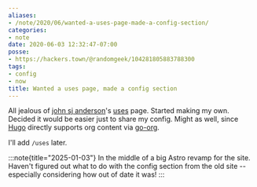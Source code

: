```yaml
---
aliases:
- /note/2020/06/wanted-a-uses-page-made-a-config-section/
categories:
- note
date: 2020-06-03 12:32:47-07:00
posse:
- https://hackers.town/@randomgeek/104281805883788300
tags:
- config
- now
title: Wanted a uses page, made a config section
---
```


[uses]: https://genehack.org/uses/
[Hugo]: https://gohugo.io
[go-org]: https://github.com/niklasfasching/go-org
[john sj anderson]: https://genehack.org

All jealous of [john sj anderson][]'s [uses][] page.
Started making my own.
Decided it would be easier just to share my config.
Might as well, since [Hugo][] directly supports org content via [go-org][].

I'll add `/uses` later.

:::note{title="2025-01-03"}
In the middle of a big Astro revamp for the site.
Haven't figured out what to do with the config section from the old site --
especially considering how out of date it was!
:::